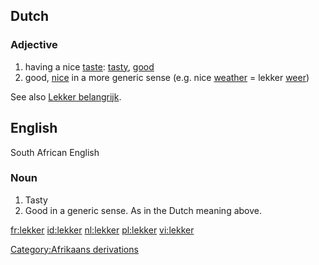 ==Dutch==
===Adjective===
# having a nice [[taste]]: [[tasty]], [[good]]
# good, [[nice]] in a more generic sense (e.g. nice [[weather]] = lekker [[weer]])

See also [[Lekker belangrijk]].
==English==
South African English
===Noun===
# Tasty
# Good in a generic sense. As in the Dutch meaning above.
[[Category:Afrikaans derivations]]

[[fr:lekker]]
[[id:lekker]]
[[nl:lekker]]
[[pl:lekker]]
[[vi:lekker]]